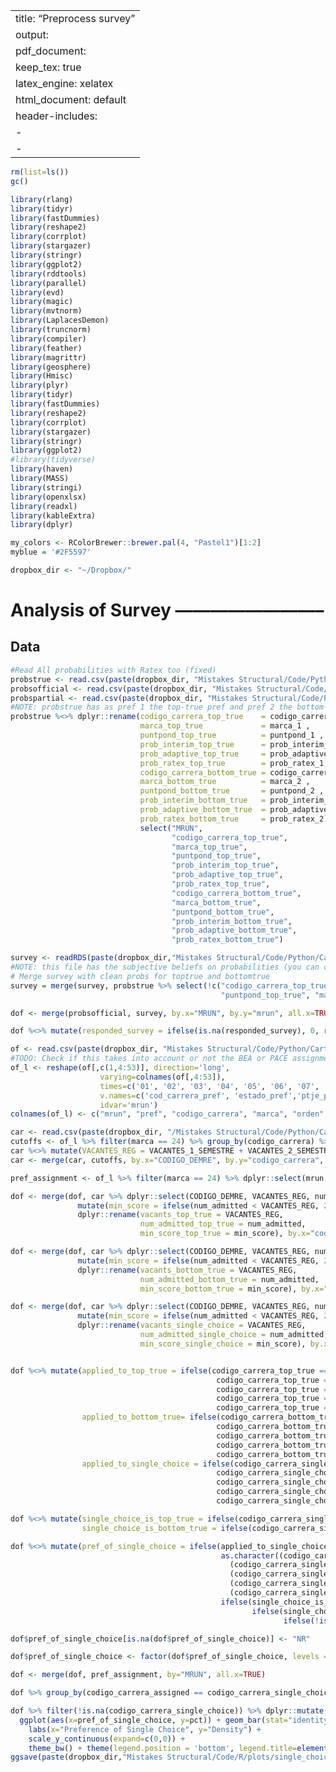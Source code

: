 
---
title: "Preprocess survey"
output:
  pdf_document:
    keep_tex:  true
    latex_engine: xelatex
  html_document: default
header-includes:
   - \usepackage{floatrow}
   - \floatsetup[figure]{capposition=top}
---

```r
rm(list=ls())
gc()
```

```r
library(rlang)
library(tidyr)
library(fastDummies)
library(reshape2)
library(corrplot)
library(stargazer)
library(stringr)
library(ggplot2)
library(rddtools)
library(parallel)
library(evd)
library(magic)
library(mvtnorm)
library(LaplacesDemon)
library(truncnorm)
library(compiler)
library(feather)
library(magrittr)
library(geosphere)
library(Hmisc)
library(plyr)
library(tidyr)
library(fastDummies)
library(reshape2)
library(corrplot)
library(stargazer)
library(stringr)
library(ggplot2)
#library(tidyverse)
library(haven)
library(MASS)
library(stringi)
library(openxlsx)
library(readxl)
library(kableExtra)
library(dplyr)
```

```r
my_colors <- RColorBrewer::brewer.pal(4, "Pastel1")[1:2]
myblue = '#2F5597'
```

```r
dropbox_dir <- "~/Dropbox/"
```

# Analysis of Survey --------------------------

## Data

```r
#Read All probabilities with Ratex too (fixed)
probstrue <- read.csv(paste(dropbox_dir, "Mistakes Structural/Code/Python/Cartillas/outputs/2022/probs_for_true_results_fixed_with_ratex.csv", sep=''), sep=',', header=TRUE)
probsofficial <- read.csv(paste(dropbox_dir, "Mistakes Structural/Code/Python/Cartillas/outputs/2022/probs_for_official_results_fixed_with_ratex.csv", sep=''), sep=',', header=TRUE)
probspartial <- read.csv(paste(dropbox_dir, "Mistakes Structural/Code/Python/Cartillas/outputs/2022/probs_for_partial_results_fixed_with_ratex.csv", sep=''), sep=',', header=TRUE)
#NOTE: probstrue has as pref 1 the top-true pref and pref 2 the bottom-true pref
probstrue %<>% dplyr::rename(codigo_carrera_top_true    = codigo_carrera_1,
                             marca_top_true             = marca_1 ,
                             puntpond_top_true          = puntpond_1 ,
                             prob_interim_top_true      = prob_interim_1 ,
                             prob_adaptive_top_true     = prob_adaptive_1 ,
                             prob_ratex_top_true        = prob_ratex_1,
                             codigo_carrera_bottom_true = codigo_carrera_2,
                             marca_bottom_true          = marca_2 ,
                             puntpond_bottom_true       = puntpond_2 ,
                             prob_interim_bottom_true   = prob_interim_2 ,
                             prob_adaptive_bottom_true  = prob_adaptive_2 ,
                             prob_ratex_bottom_true     = prob_ratex_2) %>%
                             select("MRUN",
                                    "codigo_carrera_top_true",
                                    "marca_top_true",
                                    "puntpond_top_true",
                                    "prob_interim_top_true",
                                    "prob_adaptive_top_true",
                                    "prob_ratex_top_true",
                                    "codigo_carrera_bottom_true",
                                    "marca_bottom_true",
                                    "puntpond_bottom_true",
                                    "prob_interim_bottom_true",
                                    "prob_adaptive_bottom_true",
                                    "prob_ratex_bottom_true")

```

```r
survey <- readRDS(paste(dropbox_dir,"Mistakes Structural/Code/Python/Cartillas/outputs/2022/survey_processed_with_probs.rds", sep=''))
#NOTE: this file has the subjective beliefs on probabilities (you can confirm this becaise probs have round values)
# Merge survey with clean probs for toptrue and bottomtrue
survey = merge(survey, probstrue %>% select(!c("codigo_carrera_top_true", "codigo_carrera_bottom_true","marca_top_true",
                                               "puntpond_top_true", "marca_bottom_true", "puntpond_bottom_true")), by.x = "mrun", by.y = "MRUN", all.x = TRUE)

dof <- merge(probsofficial, survey, by.x="MRUN", by.y="mrun", all.x=TRUE)

dof %<>% mutate(responded_survey = ifelse(is.na(responded_survey), 0, responded_survey))
```


```r
of <- read.csv(paste(dropbox_dir, "Mistakes Structural/Code/Python/Cartillas/data/2022/seleccion_20_01_22.csv", sep=''))
#TODO: Check if this takes into account or not the BEA or PACE assignment (I think it doesn't and we are assuming that too)
of_l <- reshape(of[,c(1,4:53)], direction='long',
                    varying=colnames(of[,4:53]),
                    times=c('01', '02', '03', '04', '05', '06', '07', '08', '09', '10'),
                    v.names=c('cod_carrera_pref', 'estado_pref','ptje_pref', 'lugar_pref', 'pond_acad_pref'),
                    idvar='mrun')
colnames(of_l) <- c("mrun", "pref", "codigo_carrera", "marca", "orden", "puntano", "puntpond") # this is just me not knowing how to use reshape
```

```r
car <- read.csv(paste(dropbox_dir, "/Mistakes Structural/Code/Python/Cartillas/data/2022/carreras_v2.csv", sep=''), header=TRUE, sep=";")
cutoffs <- of_l %>% filter(marca == 24) %>% group_by(codigo_carrera) %>% dplyr::summarise(num_admitted = n(), min_score = pmax(min(puntpond), 210.0))
car %<>% mutate(VACANTES_REG = VACANTES_1_SEMESTRE + VACANTES_2_SEMESTRE + SOBRECUPO_1_SEMESTRE + SOBRECUPO_2_SEMESTRE)
car <- merge(car, cutoffs, by.x="CODIGO_DEMRE", by.y="codigo_carrera", all.x=TRUE)
```

```r
pref_assignment <- of_l %>% filter(marca == 24) %>% dplyr::select(mrun, codigo_carrera) %>% dplyr::rename(MRUN = mrun, codigo_carrera_assigned = codigo_carrera)
```

```r
dof <- merge(dof, car %>% dplyr::select(CODIGO_DEMRE, VACANTES_REG, num_admitted, min_score) %>%
               mutate(min_score = ifelse(num_admitted < VACANTES_REG, 210.0, min_score)) %>%
               dplyr::rename(vacants_top_true = VACANTES_REG,
                             num_admitted_top_true = num_admitted,
                             min_score_top_true = min_score), by.x="codigo_carrera_top_true", by.y="CODIGO_DEMRE", all.x=TRUE)

dof <- merge(dof, car %>% dplyr::select(CODIGO_DEMRE, VACANTES_REG, num_admitted, min_score) %>%
               mutate(min_score = ifelse(num_admitted < VACANTES_REG, 210.0, min_score)) %>%
               dplyr::rename(vacants_bottom_true = VACANTES_REG,
                             num_admitted_bottom_true = num_admitted,
                             min_score_bottom_true = min_score), by.x="codigo_carrera_bottom_true", by.y="CODIGO_DEMRE", all.x=TRUE)

dof <- merge(dof, car %>% dplyr::select(CODIGO_DEMRE, VACANTES_REG, num_admitted, min_score) %>%
               mutate(min_score = ifelse(num_admitted < VACANTES_REG, 210.0, min_score)) %>%
               dplyr::rename(vacants_single_choice = VACANTES_REG,
                             num_admitted_single_choice = num_admitted,
                             min_score_single_choice = min_score), by.x="codigo_carrera_single_choice", by.y="CODIGO_DEMRE", all.x=TRUE)


dof %<>% mutate(applied_to_top_true = ifelse(codigo_carrera_top_true == codigo_carrera_1 | codigo_carrera_top_true == codigo_carrera_2 |
                                              codigo_carrera_top_true == codigo_carrera_3 | codigo_carrera_top_true == codigo_carrera_4 |
                                              codigo_carrera_top_true == codigo_carrera_5 | codigo_carrera_top_true == codigo_carrera_6 |
                                              codigo_carrera_top_true == codigo_carrera_7 | codigo_carrera_top_true == codigo_carrera_8 |
                                              codigo_carrera_top_true == codigo_carrera_9 | codigo_carrera_top_true == codigo_carrera_10, 1, 0),
                applied_to_bottom_true= ifelse(codigo_carrera_bottom_true == codigo_carrera_1 | codigo_carrera_bottom_true == codigo_carrera_2 |
                                              codigo_carrera_bottom_true == codigo_carrera_3 | codigo_carrera_bottom_true == codigo_carrera_4 |
                                              codigo_carrera_bottom_true == codigo_carrera_5 | codigo_carrera_bottom_true == codigo_carrera_6 |
                                              codigo_carrera_bottom_true == codigo_carrera_7 | codigo_carrera_bottom_true == codigo_carrera_8 |
                                              codigo_carrera_bottom_true == codigo_carrera_9 | codigo_carrera_bottom_true == codigo_carrera_10, 1, 0),
                applied_to_single_choice = ifelse(codigo_carrera_single_choice == codigo_carrera_1 | codigo_carrera_single_choice == codigo_carrera_2 |
                                              codigo_carrera_single_choice == codigo_carrera_3 | codigo_carrera_single_choice == codigo_carrera_4 |
                                              codigo_carrera_single_choice == codigo_carrera_5 | codigo_carrera_single_choice == codigo_carrera_6 |
                                              codigo_carrera_single_choice == codigo_carrera_7 | codigo_carrera_single_choice == codigo_carrera_8 |
                                              codigo_carrera_single_choice == codigo_carrera_9 | codigo_carrera_single_choice == codigo_carrera_10, 1, 0) )

dof %<>% mutate(single_choice_is_top_true = ifelse(codigo_carrera_single_choice == codigo_carrera_top_true, 1, 0),
                single_choice_is_bottom_true = ifelse(codigo_carrera_single_choice == codigo_carrera_bottom_true, 1, 0), )

dof %<>% mutate(pref_of_single_choice = ifelse(applied_to_single_choice == 1,
                                               as.character((codigo_carrera_single_choice == codigo_carrera_1)*1 + (codigo_carrera_single_choice == codigo_carrera_2)*2 +
                                                 (codigo_carrera_single_choice == codigo_carrera_3)*3 + (codigo_carrera_single_choice == codigo_carrera_4)*4 +
                                                 (codigo_carrera_single_choice == codigo_carrera_5)*5 + (codigo_carrera_single_choice == codigo_carrera_6)*6 +
                                                 (codigo_carrera_single_choice == codigo_carrera_7)*7 + (codigo_carrera_single_choice == codigo_carrera_8)*8 +
                                                 (codigo_carrera_single_choice == codigo_carrera_9)*9 + (codigo_carrera_single_choice == codigo_carrera_10)*10),
                                               ifelse(single_choice_is_top_true == 1, "TT",
                                                      ifelse(single_choice_is_bottom_true == 1, "BT",
                                                             ifelse(!is.na(codigo_carrera_single_choice), "Other", "NR")) ) ))

dof$pref_of_single_choice[is.na(dof$pref_of_single_choice)] <- "NR"

dof$pref_of_single_choice <- factor(dof$pref_of_single_choice, levels = c("1", "2", "3", "4", "5", "6", "7", "8", "9", "10", "TT", "BT", "Other", "NR"))

```

```r
dof <- merge(dof, pref_assignment, by="MRUN", all.x=TRUE)
```

```r
dof %>% group_by(codigo_carrera_assigned == codigo_carrera_single_choice) %>% tally()
```


```r
dof %>% filter(!is.na(codigo_carrera_single_choice)) %>% dplyr::mutate(tot = n()) %>% group_by(pref_of_single_choice) %>% dplyr::summarise(pct = n()/tot) %>% distinct(pref_of_single_choice, pct) %>%
  ggplot(aes(x=pref_of_single_choice, y=pct)) + geom_bar(stat="identity", fill=my_colors[2]) +
    labs(x="Preference of Single Choice", y="Density") +
    scale_y_continuous(expand=c(0,0)) +
    theme_bw() + theme(legend.position = 'bottom', legend.title=element_blank(), panel.grid.major = element_blank(), panel.grid.minor = element_blank())
ggsave(paste(dropbox_dir,"Mistakes Structural/Code/R/plots/single_choice.pdf", sep=''))
```




